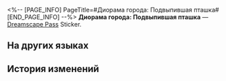 <%-- [PAGE_INFO]
PageTitle=#Диорама города: Подвыпившая пташка#
[END_PAGE_INFO] --%>
{{Предмет Инфобокс
|id          = 223607
|Изображение = Dreamscape Pass Sticker Диорама города- Подвыпившая пташка.png
|Тип         = Dreamscape Pass Sticker
|Тип2        = Сошки великих грёз Stickers
|Инвентарь   = 
|Редкость    = 4
|Эффект      = 
|Описание    = Пронумерованные наклейки, используемые для украшения дневника сновидений. Бывают самыми разными.
|Источник1   = [[Исследуйте диораму и найдите огромную пташку-оригами]]
}}
{{Описание|Напилась до беспамятства.}}
'''Диорама города: Подвыпившая пташка''' — [[Dreamscape Pass]] Sticker.

==На других языках==
{{На других языках
|en   = City Sandpit: Drunk "Little" Bird
|zhs  = 城市沙盘：微醺「小」鸟
|zht  = 城市沙盤：微醺「小」鳥
|ja   = 箱庭都市：ほろ酔いの「小」鳥
|ko   = 도시 모형판: 취기 오른 「작은」 새
|es   = Maqueta de la ciudad: Pajarito pequeño borracho
|fr   = Maquette de la ville&nbsp;: «&nbsp;Petit&nbsp;» oiseau ivre
|ru   = Диорама города: Подвыпившая пташка
|th   = เมืองแซนด์บ็อกซ์: นก "น้อย" ขี้เมา
|vi   = Sa Bàn Thành Phố: Chú Chim "Nhỏ" Say Mèm
|de   = Sandmodell der Stadt: Betrunkener „kleiner“ Vogel
|id   = Miniatur Kota: Burung "Kecil" Setengah Mabuk
|pt   = Maquete da Cidade: "Passarinho" Bêbado
}}

==История изменений==
{{История изменений|3.5}}